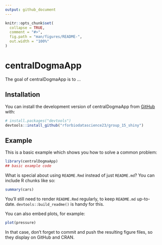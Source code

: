 ```yaml
---
output: github_document
---
```


<!-- README.md is generated from README.Rmd. Please edit that file -->

```r
knitr::opts_chunk$set(
  collapse = TRUE,
  comment = "#>",
  fig.path = "man/figures/README-",
  out.width = "100%"
)
```

# centralDogmaApp

<!-- badges: start -->
<!-- badges: end -->

The goal of centralDogmaApp is to ...

## Installation

You can install the development version of centralDogmaApp from [GitHub](https://github.com/) with:

``` r
# install.packages("devtools")
devtools::install_github("rforbiodatascience23/group_15_shiny")
```

## Example

This is a basic example which shows you how to solve a common problem:

```r
library(centralDogmaApp)
## basic example code
```

What is special about using `README.Rmd` instead of just `README.md`? You can include R chunks like so:

```r
summary(cars)
```

You'll still need to render `README.Rmd` regularly, to keep `README.md` up-to-date. `devtools::build_readme()` is handy for this.

You can also embed plots, for example:

```r
plot(pressure)
```

In that case, don't forget to commit and push the resulting figure files, so they display on GitHub and CRAN.
